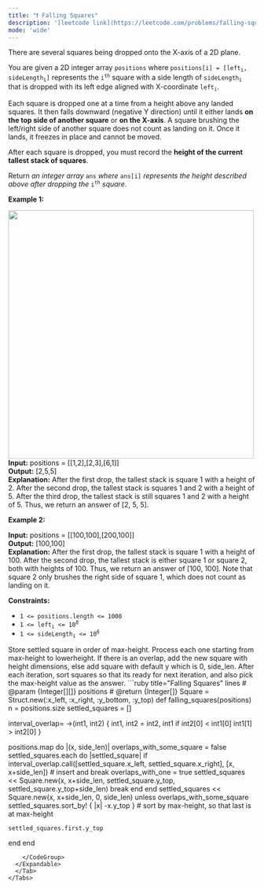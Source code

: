 ```yaml
---
title: "❗️ Falling Squares"
description: '[leetcode link](https://leetcode.com/problems/falling-squares/description/)'
mode: 'wide'
---
```

<Tabs>
  <Tab title="Question" icon="circle-question" iconType="regular">
    <Card>
      <p>There are several squares being dropped onto the X-axis of a 2D plane.</p>  <p>You are given a 2D integer array <code>positions</code> where <code>positions[i] = [left<sub>i</sub>, sideLength<sub>i</sub>]</code> represents the <code>i<sup>th</sup></code> square with a side length of <code>sideLength<sub>i</sub></code> that is dropped with its left edge aligned with X-coordinate <code>left<sub>i</sub></code>.</p>  <p>Each square is dropped one at a time from a height above any landed squares. It then falls downward (negative Y direction) until it either lands <strong>on the top side of another square</strong> or <strong>on the X-axis</strong>. A square brushing the left/right side of another square does not count as landing on it. Once it lands, it freezes in place and cannot be moved.</p>  <p>After each square is dropped, you must record the <strong>height of the current tallest stack of squares</strong>.</p>  <p>Return <em>an integer array </em><code>ans</code><em> where </em><code>ans[i]</code><em> represents the height described above after dropping the </em><code>i<sup>th</sup></code><em> square</em>.</p>   <p><strong class="example">Example 1:</strong></p> <img alt="" src="https://assets.leetcode.com/uploads/2021/04/28/fallingsq1-plane.jpg" style="width: 500px; height: 505px;" />  <strong>Input:</strong> positions = [[1,2],[2,3],[6,1]] <br/> <strong>Output:</strong> [2,5,5] <br/> <strong>Explanation:</strong> After the first drop, the tallest stack is square 1 with a height of 2. After the second drop, the tallest stack is squares 1 and 2 with a height of 5. After the third drop, the tallest stack is still squares 1 and 2 with a height of 5. Thus, we return an answer of [2, 5, 5].   <p><strong class="example">Example 2:</strong></p>   <strong>Input:</strong> positions = [[100,100],[200,100]] <br/> <strong>Output:</strong> [100,100] <br/> <strong>Explanation:</strong> After the first drop, the tallest stack is square 1 with a height of 100. After the second drop, the tallest stack is either square 1 or square 2, both with heights of 100. Thus, we return an answer of [100, 100]. Note that square 2 only brushes the right side of square 1, which does not count as landing on it.    <p><strong>Constraints:</strong></p>  <ul>  <li><code>1 &lt;= positions.length &lt;= 1000</code></li>  <li><code>1 &lt;= left<sub>i</sub> &lt;= 10<sup>8</sup></code></li>  <li><code>1 &lt;= sideLength<sub>i</sub> &lt;= 10<sup>6</sup></code></li> </ul> 
    </Card>
  </Tab>
  <Tab title="Solution" icon="lightbulb" iconType="regular" >
    <Card>
      Store settled square in order of max-height. Process each one starting from max-height to lowerheight. If there is an overlap, add the new square with height dimensions, else add square with default y which is 0, side_len. After each iteration, sort squares so that its ready for next iteration, and also pick the max-height value as the answer.
</Card>
  <Expandable title="code">
    <CodeGroup dropdown>
```ruby title="Falling Squares" lines
# @param {Integer[][]} positions
# @return {Integer[]}
Square = Struct.new(:x_left, :x_right, :y_bottom, :y_top)
def falling_squares(positions)
  n = positions.size
  settled_squares = []

  interval_overlap= ->(int1, int2) {
    int1, int2 = int2, int1 if int2[0] < int1[0]
    int1[1] > int2[0]
  }

  positions.map do |(x, side_len)|
    overlaps_with_some_square = false
    settled_squares.each do |settled_square|
      if interval_overlap.call([settled_square.x_left, settled_square.x_right], [x, x+side_len]) # insert and break
        overlaps_with_one = true
        settled_squares << Square.new(x, x+side_len, settled_square.y_top, settled_square.y_top+side_len)
        break
      end
    end
    settled_squares << Square.new(x, x+side_len, 0, side_len) unless overlaps_with_some_square
    settled_squares.sort_by! { |x| -x.y_top  } # sort by max-height, so that last is at max-height

    settled_squares.first.y_top
  end
end
```
    </CodeGroup>
  </Expandable>
  </Tab>
</Tabs>